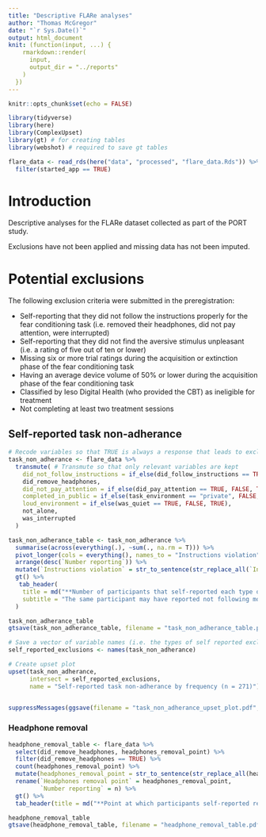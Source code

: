 ```yaml
---
title: "Descriptive FLARe analyses"
author: "Thomas McGregor"
date: "`r Sys.Date()`"
output: html_document
knit: (function(input, ...) {
    rmarkdown::render(
      input,
      output_dir = "../reports"
    )
  })
---
```


```r
knitr::opts_chunk$set(echo = FALSE)
```

```r
library(tidyverse)
library(here)
library(ComplexUpset)
library(gt) # for creating tables
library(webshot) # required to save gt tables
```

```r
flare_data <- read_rds(here("data", "processed", "flare_data.Rds")) %>% 
  filter(started_app == TRUE)
```

# Introduction

Descriptive analyses for the FLARe dataset collected as part of the PORT study. 

Exclusions have not been applied and missing data has not been imputed.

# Potential exclusions

The following exclusion criteria were submitted in the preregistration:

- Self-reporting that they did not follow the instructions properly for the fear conditioning task (i.e. removed their headphones, did not pay attention, were interrupted)
-	Self-reporting that they did not find the aversive stimulus unpleasant (i.e. a rating of five out of ten or lower)
-	Missing six or more trial ratings during the acquisition or extinction phase of the fear conditioning task
-	Having an average device volume of 50% or lower during the acquisition phase of the fear conditioning task
-	Classified by Ieso Digital Health (who provided the CBT) as ineligible for treatment
-	Not completing at least two treatment sessions

## Self-reported task non-adherance

```r
# Recode variables so that TRUE is always a response that leads to exclusion
task_non_adherance <- flare_data %>% 
  transmute( # Transmute so that only relevant variables are kept
    did_not_follow_instructions = if_else(did_follow_instructions == TRUE, FALSE, TRUE),
    did_remove_headphones,
    did_not_pay_attention = if_else(did_pay_attention == TRUE, FALSE, TRUE),
    completed_in_public = if_else(task_environment == "private", FALSE, TRUE),
    loud_environment = if_else(was_quiet == TRUE, FALSE, TRUE),
    not_alone,
    was_interrupted
  )

task_non_adherance_table <- task_non_adherance %>% 
  summarise(across(everything(.), ~sum(., na.rm = T))) %>% 
  pivot_longer(cols = everything(), names_to = "Instructions violation", values_to = "Number reporting") %>%
  arrange(desc(`Number reporting`)) %>% 
  mutate(`Instructions violation` = str_to_sentence(str_replace_all(`Instructions violation`, "_", " "))) %>% 
  gt() %>% 
   tab_header(
    title = md("**Number of participants that self-reported each type of instructions violation**"),
    subtitle = "The same participant may have reported not following more than one instruction"
  )

task_non_adherance_table
gtsave(task_non_adherance_table, filename = "task_non_adherance_table.pdf", path = here("reports", "tables"))
```

```r
# Save a vector of variable names (i.e. the types of self reported exclusions) to use as the 'intersect' argument in upset
self_reported_exclusions <- names(task_non_adherance)

# Create upset plot
upset(task_non_adherance, 
      intersect = self_reported_exclusions,
      name = "Self-reported task non-adherance by frequency (n = 271)")


suppressMessages(ggsave(filename = "task_non_adherance_upset_plot.pdf", plot = last_plot(), path = here("reports", "figures")))
```

### Headphone removal

```r
headphone_removal_table <- flare_data %>% 
  select(did_remove_headphones, headphones_removal_point) %>% 
  filter(did_remove_headphones == TRUE) %>% 
  count(headphones_removal_point) %>% 
  mutate(headphones_removal_point = str_to_sentence(str_replace_all(headphones_removal_point, "_", " "))) %>% 
  rename(`Headphones removal point` = headphones_removal_point,
         `Number reporting` = n) %>% 
  gt() %>%
  tab_header(title = md("**Point at which participants self-reported removing their headphones**"))

headphone_removal_table
gtsave(headphone_removal_table, filename = "headphone_removal_table.pdf", path = here("reports", "tables"))
```


